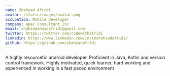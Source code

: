```yaml
---
name: Shahzad Afridi
avatar: /static/images/avatar.png
occupation: Mobile Developer
company: Apex Consultant Inc
email: shahzadahmadafridi@gmail.com
twitter: https://twitter.com/codewithafridi
linkedin: https://www.linkedin.com/in/imshahzadafridi/
github: https://github.com/shahzadafridi
---
```


A highly resourceful android developer. Proficient in Java, Kotlin and version control framework. Highly motivated, quick learner, hard working and experienced in working in a fast paced environment 
